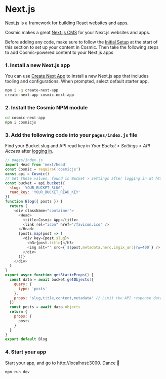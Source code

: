 # Next.js

[Next.js](https://nextjs.org/) is a framework for building React websites and apps.

Cosmic makes a great [Next.js CMS](https://www.cosmicjs.com/knowledge-base/nextjs-cms) for your Next.js websites and apps.

Before adding any code, make sure to follow the [Initial Setup](/guides/initial-setup) at the start of this section to set up your content in Cosmic. Then take the following steps to add Cosmic-powered content to your Next.js apps:

### 1. Install a new Next.js app

You can use [Create Next App](https://nextjs.org/docs#setup) to install a new Next.js app that includes tooling and configurations. When prompted, select default starter app.

```bash
npm i -g create-next-app
create-next-app cosmic-next-app
```

### 2. Install the Cosmic NPM module

```bash
cd cosmic-next-app
npm i cosmicjs
```

### 3. Add the following code into your `pages/index.js` file

Find your Bucket slug and API read key in <i>Your Bucket > Settings > API Access</i> after [logging in](https://app.cosmicjs.com).

```javascript
// pages/index.js
import Head from 'next/head'
const Cosmic = require('cosmicjs')
const api = Cosmic()
// Set these values, found in Bucket > Settings after logging in at https://app.cosmicjs.com/login
const bucket = api.bucket({
  slug: 'YOUR_BUCKET_SLUG',
  read_key: 'YOUR_BUCKET_READ_KEY'
})
function Blog({ posts }) {
  return (
    <div className="container">
      <Head>
        <title>Cosmic App</title>
        <link rel="icon" href="/favicon.ico" />
      </Head>
      {posts.map(post => (
        <div key={post.slug}>
          <h3>{post.title}</h3>
          <img alt="" src={`${post.metadata.hero.imgix_url}?w=400`} />
        </div>
      ))}
    </div>
  )
}
export async function getStaticProps() {
  const data = await bucket.getObjects({
    query: {
      type: 'posts'
    },
    props: 'slug,title,content,metadata' // Limit the API response data by props
  })
  const posts = await data.objects
  return {
    props: {
      posts
    }
  }
}
export default Blog
```

### 4. Start your app

Start your app, and go to http://localhost:3000. Dance 🎉

```
npm run dev
```
